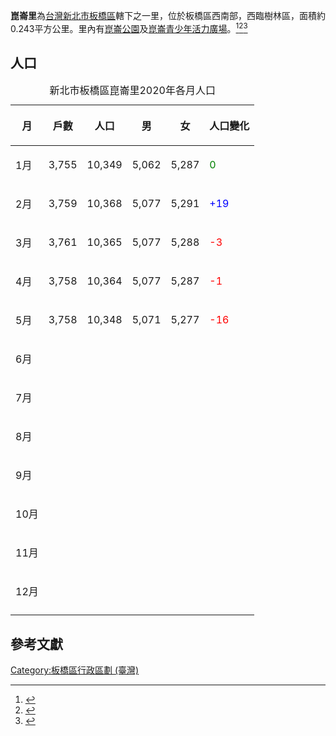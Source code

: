 {{ROC Village or Li Info|
City/CountyName=新北市|
DivName=板橋區|
Village/LiName=崑崙|
Village/Li=里|
OldName =|
Longitude =|
Latitude =|
AreaTotal =0.243|
HouseholdTotal=3,758|
PopTotal =10,348|
YearMonth=2020年5月|
Head =黃永裕|
Male =|
Female =|
Sub =36|
Website =|
Neighbors =|
MapLocation =|
Address =大觀路3段160巷31弄7號|
DataSource =
}}
'''崑崙里'''為[[台灣|台灣]][[新北市|新北市]][[板橋區_(台灣)|板橋區]]轄下之一里，位於板橋區西南部，西臨樹林區，面積約0.243平方公里。里內有[[崑崙公園|崑崙公園]]及[[崑崙青少年活力廣場|崑崙青少年活力廣場]]。<ref>{{cite book|title= 臺灣鄉土全誌|year=1996|publisher=中一出版社}}</ref><ref>{{cite book|title=臺灣全志: 政治志·建置沿革篇|year=2007|publisher=國史館臺灣文獻館}}</ref><ref>{{cite web|title=板橋區公所網站|work=各里介紹|accessdate=2015-03-11}}</ref>

==人口==
{{Historical populations
|type = Taiwan
|footnote = 來源: {{cite web |url=https://www.ca.ntpc.gov.tw/home.jsp?id=fa9c81c8c2e597b8 |publisher=[[新北市政府|新北市政府]] |title=詳細資料 |deadurl=yes |archiveurl=https://web.archive.org/web/20200526050654/https://www.ca.ntpc.gov.tw/home.jsp?id=fa9c81c8c2e597b8 |access-date=2020-05-31 |archive-date=2020-05-26 }}
|1997 |7309
|2002 |8361
|2007 |9530
|2012 |10529
|2017 |10492
|2020/05	|10348
}}
{{人口指標
|Name=崑崙里
|人口數=10348
|男人口數=5071
|女人口數=5277
|幼年人口=1471
|壯年人口=7759
|老年人口=1118
|戶數=3758
|面積=0.243
|data=資料時間：2020年5月
|data2=資料來源：<ref>[https://www.ca.ntpc.gov.tw/uploaddowndoc?file=peoplefile/202005311516290.CSV&filedisplay=109年5月板橋區年齡月報表.CSV&flag=doc 板橋區人口]</ref>
}}
{|class="wikitable" style="text-align: center;"
|+新北市板橋區崑崙里2020年各月人口
|-
!月 !! 戶數 !! 人口 !! 男 !!  女 !! 人口變化 
|-
|1月 || 3,755 || 10,349 || 5,062 || 5,287 ||<font color=green>0</font>
|-
|2月 || 3,759 || 10,368 || 5,077 || 5,291 ||<font color=BLUE>+19</font>
|-
|3月 || 3,761 || 10,365 || 5,077 || 5,288 ||<font color=red>-3</font>
|-
|4月 || 3,758 || 10,364 || 5,077 || 5,287 ||<font color=red>-1</font>
|-
|5月 || 3,758 || 10,348 || 5,071 || 5,277 ||<font color=red>-16</font>
|-
|6月 ||  ||  ||  ||  ||<font color=BLUE></font>
|-
|7月 ||  ||  ||  ||  ||<font color=BLUE></font>
|-
|8月 ||  ||  ||  ||  ||<font color=BLUE></font>
|-
|9月 ||  ||  ||  ||  ||<font color=BLUE></font>
|-
|10月 ||  ||  ||  ||  ||<font color=RED></font>
|-
|11月 ||  ||  ||  ||  ||<font color=BLUE></font>
|-
|12月 ||  ||  ||  ||  ||<font color=BLUE></font>
|-
|}

==參考文獻==
{{reflist}}

{{新北市板橋區}}

[[Category:板橋區行政區劃_(臺灣)|Category:板橋區行政區劃 (臺灣)]]